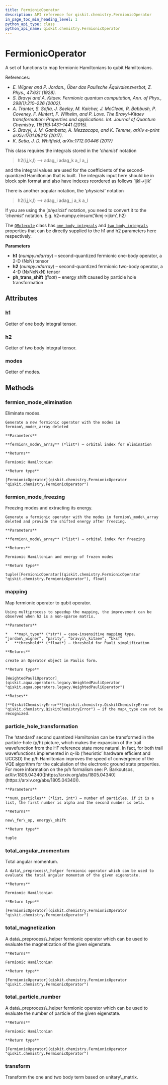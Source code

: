 ```yaml
---
title: FermionicOperator
description: API reference for qiskit.chemistry.FermionicOperator
in_page_toc_min_heading_level: 1
python_api_type: class
python_api_name: qiskit.chemistry.FermionicOperator
---
```


# FermionicOperator

<Class id="qiskit.chemistry.FermionicOperator" isDedicatedPage={true} github="https://github.com/qiskit-community/qiskit-aqua/tree/stable/0.7/qiskit/chemistry/fermionic_operator.py" signature="FermionicOperator(h1, h2=None, ph_trans_shift=None)" modifiers="class">
  A set of functions to map fermionic Hamiltonians to qubit Hamiltonians.

  References:

  *   *E. Wigner and P. Jordan., Über das Paulische Äquivalenzverbot, Z. Phys., 47:631 (1928).*
  *   *S. Bravyi and A. Kitaev. Fermionic quantum computation, Ann. of Phys., 298(1):210–226 (2002).*
  *   *A. Tranter, S. Sofia, J. Seeley, M. Kaicher, J. McClean, R. Babbush, P. Coveney, F. Mintert, F. Wilhelm, and P. Love. The Bravyi–Kitaev transformation: Properties and applications. Int. Journal of Quantum Chemistry, 115(19):1431–1441 (2015).*
  *   *S. Bravyi, J. M. Gambetta, A. Mezzacapo, and K. Temme, arXiv e-print arXiv:1701.08213 (2017).*
  *   *K. Setia, J. D. Whitfield, arXiv:1712.00446 (2017)*

  This class requires the integrals stored in the ‘*chemist*’ notation

  > h2(i,j,k,l) –> adag\_i adag\_k a\_l a\_j

  and the integral values are used for the coefficients of the second-quantized Hamiltonian that is built. The integrals input here should be in block spin format and also have indexes reordered as follows ‘ijkl->ljik’

  There is another popular notation, the ‘*physicist*’ notation

  > h2(i,j,k,l) –> adag\_i adag\_j a\_k a\_l

  If you are using the ‘*physicist*’ notation, you need to convert it to the ‘*chemist*’ notation. E.g. h2=numpy.einsum(‘ikmj->ijkm’, h2)

  The [`QMolecule`](qiskit.chemistry.QMolecule "qiskit.chemistry.QMolecule") class has [`one_body_integrals`](qiskit.chemistry.QMolecule#one_body_integrals "qiskit.chemistry.QMolecule.one_body_integrals") and [`two_body_integrals`](qiskit.chemistry.QMolecule#two_body_integrals "qiskit.chemistry.QMolecule.two_body_integrals") properties that can be directly supplied to the h1 and h2 parameters here respectively.

  **Parameters**

  *   **h1** (*numpy.ndarray*) – second-quantized fermionic one-body operator, a 2-D (NxN) tensor
  *   **h2** (*numpy.ndarray*) – second-quantized fermionic two-body operator, a 4-D (NxNxNxN) tensor
  *   **ph\_trans\_shift** (*float*) – energy shift caused by particle hole transformation

  ## Attributes

  ### h1

  <Attribute id="qiskit.chemistry.FermionicOperator.h1">
    Getter of one body integral tensor.
  </Attribute>

  ### h2

  <Attribute id="qiskit.chemistry.FermionicOperator.h2">
    Getter of two body integral tensor.
  </Attribute>

  ### modes

  <Attribute id="qiskit.chemistry.FermionicOperator.modes">
    Getter of modes.
  </Attribute>

  ## Methods

  ### fermion\_mode\_elimination

  <Function id="qiskit.chemistry.FermionicOperator.fermion_mode_elimination" signature="FermionicOperator.fermion_mode_elimination(fermion_mode_array)">
    Eliminate modes.

    Generate a new fermionic operator with the modes in fermion\_mode\_array deleted

    **Parameters**

    **fermion\_mode\_array** (*list*) – orbital index for elimination

    **Returns**

    Fermionic Hamiltonian

    **Return type**

    [FermionicOperator](qiskit.chemistry.FermionicOperator "qiskit.chemistry.FermionicOperator")
  </Function>

  ### fermion\_mode\_freezing

  <Function id="qiskit.chemistry.FermionicOperator.fermion_mode_freezing" signature="FermionicOperator.fermion_mode_freezing(fermion_mode_array)">
    Freezing modes and extracting its energy.

    Generate a fermionic operator with the modes in fermion\_mode\_array deleted and provide the shifted energy after freezing.

    **Parameters**

    **fermion\_mode\_array** (*list*) – orbital index for freezing

    **Returns**

    Fermionic Hamiltonian and energy of frozen modes

    **Return type**

    tuple([FermionicOperator](qiskit.chemistry.FermionicOperator "qiskit.chemistry.FermionicOperator"), float)
  </Function>

  ### mapping

  <Function id="qiskit.chemistry.FermionicOperator.mapping" signature="FermionicOperator.mapping(map_type, threshold=1e-08)">
    Map fermionic operator to qubit operator.

    Using multiprocess to speedup the mapping, the improvement can be observed when h2 is a non-sparse matrix.

    **Parameters**

    *   **map\_type** (*str*) – case-insensitive mapping type. “jordan\_wigner”, “parity”, “bravyi\_kitaev”, “bksf”
    *   **threshold** (*float*) – threshold for Pauli simplification

    **Returns**

    create an Operator object in Paulis form.

    **Return type**

    [WeightedPauliOperator](qiskit.aqua.operators.legacy.WeightedPauliOperator "qiskit.aqua.operators.legacy.WeightedPauliOperator")

    **Raises**

    [**QiskitChemistryError**](qiskit.chemistry.QiskitChemistryError "qiskit.chemistry.QiskitChemistryError") – if the map\_type can not be recognized.
  </Function>

  ### particle\_hole\_transformation

  <Function id="qiskit.chemistry.FermionicOperator.particle_hole_transformation" signature="FermionicOperator.particle_hole_transformation(num_particles)">
    The ‘standard’ second quantized Hamiltonian can be transformed in the particle-hole (p/h) picture, which makes the expansion of the trail wavefunction from the HF reference state more natural. In fact, for both trail wavefunctions implemented in q-lib (‘heuristic’ hardware efficient and UCCSD) the p/h Hamiltonian improves the speed of convergence of the VQE algorithm for the calculation of the electronic ground state properties. For more information on the p/h formalism see: P. Barkoutsos, arXiv:1805.04340([https://arxiv.org/abs/1805.04340](https://arxiv.org/abs/1805.04340)).

    **Parameters**

    **num\_particles** (*list, int*) – number of particles, if it is a list, the first number is alpha and the second number is beta.

    **Returns**

    new\_fer\_op, energy\_shift

    **Return type**

    tuple
  </Function>

  ### total\_angular\_momentum

  <Function id="qiskit.chemistry.FermionicOperator.total_angular_momentum" signature="FermionicOperator.total_angular_momentum()">
    Total angular momentum.

    A data\_preprocess\_helper fermionic operator which can be used to evaluate the total angular momentum of the given eigenstate.

    **Returns**

    Fermionic Hamiltonian

    **Return type**

    [FermionicOperator](qiskit.chemistry.FermionicOperator "qiskit.chemistry.FermionicOperator")
  </Function>

  ### total\_magnetization

  <Function id="qiskit.chemistry.FermionicOperator.total_magnetization" signature="FermionicOperator.total_magnetization()">
    A data\_preprocess\_helper fermionic operator which can be used to evaluate the magnetization of the given eigenstate.

    **Returns**

    Fermionic Hamiltonian

    **Return type**

    [FermionicOperator](qiskit.chemistry.FermionicOperator "qiskit.chemistry.FermionicOperator")
  </Function>

  ### total\_particle\_number

  <Function id="qiskit.chemistry.FermionicOperator.total_particle_number" signature="FermionicOperator.total_particle_number()">
    A data\_preprocess\_helper fermionic operator which can be used to evaluate the number of particle of the given eigenstate.

    **Returns**

    Fermionic Hamiltonian

    **Return type**

    [FermionicOperator](qiskit.chemistry.FermionicOperator "qiskit.chemistry.FermionicOperator")
  </Function>

  ### transform

  <Function id="qiskit.chemistry.FermionicOperator.transform" signature="FermionicOperator.transform(unitary_matrix)">
    Transform the one and two body term based on unitary\_matrix.
  </Function>
</Class>

